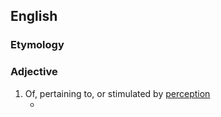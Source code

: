 ==English==

===Etymology===
{{suffix|en|perception|al}}

===Adjective===
{{en-adj|-}}

# Of, pertaining to, or stimulated by [[perception]]
#* {{quote-text|lang=en|year=1904|author={{w|Henry James}}|title=Preface, The Golden Bowl (Scribner, New York, 1909)|passage=What it would be really interesting, and I dare say admirably difficult, to go into would be the very history of this effect of experience; the history, in other words, of the growth of the immense array of terms, '''perceptional''' and expressional, that, after the fashion I have indicated, in sentence, passage and page, simply looked over the heads of the standing terms—or perhaps rather, like alert winged creatures, perched on those diminished summits and aspired to a clearer air.}}